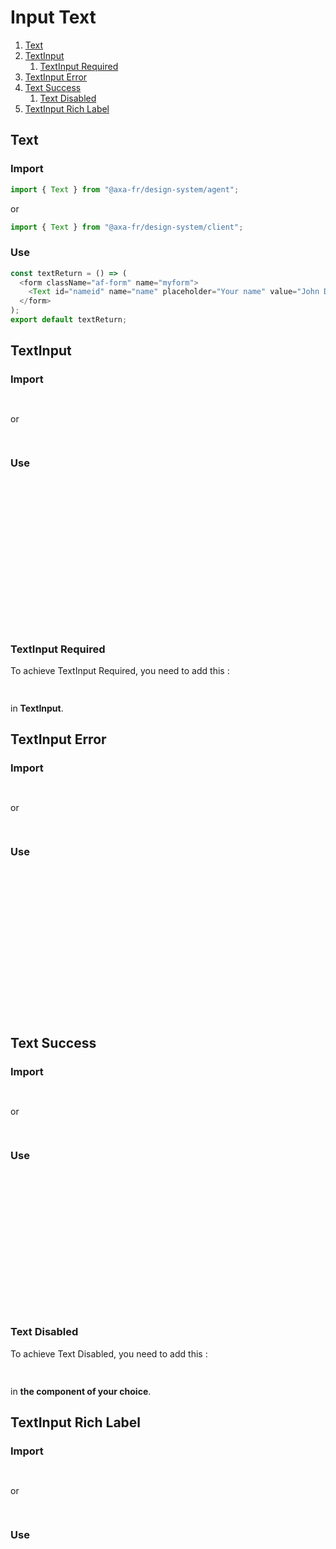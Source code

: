 
# Input Text

1. [Text](#text)
2. [TextInput](#textinput)
   1. [TextInput Required](#textinput-required)
3. [TextInput Error](#textinput-error)
4. [Text Success](#text-success)
   1. [Text Disabled](#text-disabled)
5. [TextInput Rich Label](#textinput-rich-label)

<Meta of={TextStories} />

## Text

### Import

```javascript
import { Text } from "@axa-fr/design-system/agent";
```

or

```javascript
import { Text } from "@axa-fr/design-system/client";
```

### Use

```javascript
const textReturn = () => (
  <form className="af-form" name="myform">
    <Text id="nameid" name="name" placeholder="Your name" value="John Doe" />
  </form>
);
export default textReturn;
```

<Canvas of={TextStories.TextStory} />

<ArgsTable story="Text" />

## TextInput

### Import

```javascript
import { TextInput } from "@axa-fr/design-system/agent";
```

or

```javascript
import { TextInput } from "@axa-fr/design-system/client";
```

### Use

```javascript
const textInputReturn = () => (
  <form className="af-form" name="myform">
    <TextInput
      id="nameid"
      name="name"
      label="Your name"
      value="John Doe"
      placeholder="Your name"
      helpMessage="Aide à la saisie"
      onChange={(e) => {
        console.log(e);
      }}
    />
  </form>
);
export default textInputReturn;
```

<Canvas of={TextInputStories.TextInputStory} />

### TextInput Required

To achieve TextInput Required, you need to add this :

```javascript
classModifier = "required";
```

in **TextInput**.

## TextInput Error

### Import

```javascript
import { TextInput } from "@axa-fr/design-system/agent";
```

or

```javascript
import { TextInput } from "@axa-fr/design-system/client";
```

### Use

```javascript
const textInputError = () => (
  <form className="af-form" name="myform">
    <TextInput
      id="nameid"
      name="name"
      label="Your name"
      value="John Doe"
      placeholder="Your name"
      classModifier="required"
      message="The field is required"
      messageType={MessageTypes.error}
      forceDisplayMessage={true}
    />
  </form>
);
export default textInputError;
```

<Canvas of={TextInputStories.TextInputErrorStory} />

## Text Success

### Import

```javascript
import { TextInput } from "@axa-fr/design-system/agent";
```

or

```javascript
import { TextInput } from "@axa-fr/design-system/client";
```

### Use

```javascript
const textSuccess = () => (
  <form className="af-form" name="myform">
    <TextInput
      id="nameid"
      name="name"
      label="Your name"
      value="John Doe"
      placeholder="Your name"
      message="Success Message Type"
      messageType={MessageTypes.success}
      forceDisplayMessage={true}
    />
  </form>
);
export default textSuccess;
```

<Canvas of={TextInputStories.TextInputSuccessStory} />

### Text Disabled

To achieve Text Disabled, you need to add this :

```javascript
disabled = { true };
```

in **the component of your choice**.

## TextInput Rich Label

### Import

```javascript
import { TextInput } from "@axa-fr/design-system/agent";
```

or

```javascript
import { TextInput } from "@axa-fr/design-system/client";
```

### Use

```javascript
const richLabel = (
  <span>
    Place name <i>optional</i>
  </span>
);

const textInputRichLabel = () => (
  <form className="af-form" name="myform">
    <TextInput
      id="nameid"
      name="name"
      label={richLabel}
      value="John Doe"
      placeholder="Your name"
      helpMessage="Aide à la saisie"
      message="The field is required"
      messageType={MessageTypes.error}
      forceDisplayMessage={true}
    />
  </form>
);
export default textInputRichLabel;
```

<Canvas of={TextInputStories.TextInputRichLabelStory} />
